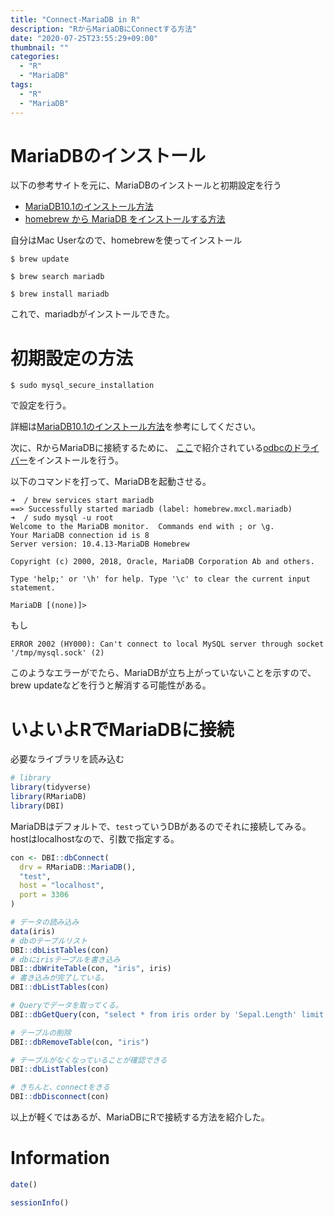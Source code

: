 ```yaml
---
title: "Connect-MariaDB in R"
description: "RからMariaDBにConnectする方法"
date: "2020-07-25T23:55:29+09:00"
thumbnail: ""
categories:
  - "R"
  - "MariaDB"
tags:
  - "R"
  - "MariaDB"
---
```


# MariaDBのインストール

以下の参考サイトを元に、MariaDBのインストールと初期設定を行う

- [MariaDB10.1のインストール方法](https://qiita.com/hana_shin/items/4d7e9f07e206e989834b)
- [homebrew から MariaDB をインストールする方法](https://qiita.com/kozmats/items/ac32f1ac1d676a09e3b2)

自分はMac Userなので、homebrewを使ってインストール
```
$ brew update

$ brew search mariadb

$ brew install mariadb
```

これで、mariadbがインストールできた。



# 初期設定の方法

```
$ sudo mysql_secure_installation
```
で設定を行う。

詳細は[MariaDB10.1のインストール方法](https://qiita.com/hana_shin/items/4d7e9f07e206e989834b#7-%E7%8A%B6%E6%85%8B%E3%81%AE%E7%A2%BA%E8%AA%8D%E6%96%B9%E6%B3%95status)を参考にしてください。

次に、RからMariaDBに接続するために、
[ここ](https://mariadb.com/kb/en/r-statistical-programming-using-mariadb-as-the-background-database/#data-transfer-between-r-and-mariadb)で紹介されている[odbcのドライバー](https://downloads.mariadb.com/Connectors/odbc/connector-odbc-3.1.9/)をインストールを行う。

以下のコマンドを打って、MariaDBを起動させる。
```
➜  / brew services start mariadb
==> Successfully started mariadb (label: homebrew.mxcl.mariadb)
➜  / sudo mysql -u root
Welcome to the MariaDB monitor.  Commands end with ; or \g.
Your MariaDB connection id is 8
Server version: 10.4.13-MariaDB Homebrew

Copyright (c) 2000, 2018, Oracle, MariaDB Corporation Ab and others.

Type 'help;' or '\h' for help. Type '\c' to clear the current input statement.

MariaDB [(none)]>
```

もし
```
ERROR 2002 (HY000): Can't connect to local MySQL server through socket '/tmp/mysql.sock' (2)
```
このようなエラーがでたら、MariaDBが立ち上がっていないことを示すので、brew updateなどを行うと解消する可能性がある。


# いよいよRでMariaDBに接続

必要なライブラリを読み込む
```r
# library
library(tidyverse)
library(RMariaDB)
library(DBI)
```

MariaDBはデフォルトで、`test`っていうDBがあるのでそれに接続してみる。
hostはlocalhostなので、引数で指定する。

```r
con <- DBI::dbConnect(
  drv = RMariaDB::MariaDB(),
  "test",
  host = "localhost", 
  port = 3306
)
```


```r
# データの読み込み
data(iris)
# dbのテーブルリスト
DBI::dbListTables(con)
# dbにirisテーブルを書き込み
DBI::dbWriteTable(con, "iris", iris)
# 書き込みが完了している。
DBI::dbListTables(con)

# Queryでデータを取ってくる。
DBI::dbGetQuery(con, "select * from iris order by 'Sepal.Length' limit 3")

# テーブルの削除
DBI::dbRemoveTable(con, "iris")

# テーブルがなくなっていることが確認できる
DBI::dbListTables(con)

# きちんと、connectをきる
DBI::dbDisconnect(con)
```

以上が軽くではあるが、MariaDBにRで接続する方法を紹介した。


# Information

```r
date()

sessionInfo()
```

